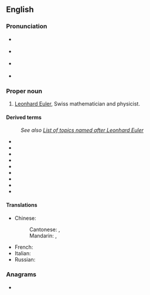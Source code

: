 ==English==

===Pronunciation===
* {{a|native|Switzerland}} {{IPA|[ˈɔɪləɹ]|lang=en}}
* {{a|native|Germany}} {{IPA|[ˈɔʏlɐ]|lang=en}}
* {{a|UK}} {{IPA|/ˈɔɪlə(ɹ)/|lang=en}}
* {{a|US}} {{IPA|/ˈɔɪlɚ/|lang=en}}

===Proper noun===
{{en-proper noun}}

# [[w:Leonhard Euler|Leonhard Euler]], Swiss mathematician and physicist.

====Derived terms====
: ''See also [[w:List of topics named after Leonhard Euler|List of topics named after Leonhard Euler]]''
* {{l|en|Euler's continued fraction formula}}
* {{l|en|Euler's formula}}
* {{l|en|Euler's function}}
* {{l|en|Euler's identity}}
* {{l|en|Euler's polyhedron formula}}
* {{l|en|Euler's totient function}}
* {{l|en|Euler method}}
* {{l|en|Euler square}}
* {{l|en|Eulerian}}

====Translations====
{{trans-top|Leonhard Euler}}
* Chinese:
*: Cantonese: {{t|yue|歐拉|sc=Hani}}, {{t|yue|欧拉|tr=au1 laai1|sc=Hani}}
*: Mandarin: {{t+|cmn|歐拉|sc=Hani}}, {{t+|cmn|欧拉|tr=Ōulā|sc=Hani}}
{{trans-mid}}
* French: {{t+|fr|Euler|m}}
* Italian: {{t|it|Eulero|m}}
* Russian: {{t+|ru|Эйлер|m|tr=Éiler}}
{{trans-bottom}}

===Anagrams===
* {{anagrams|en|a=eelru|Reuel|reule}}